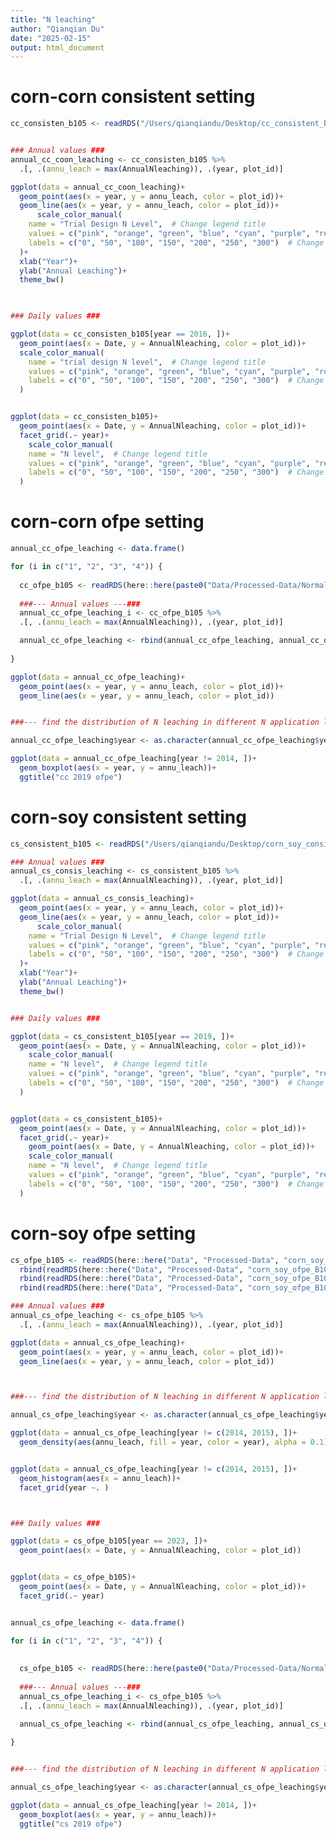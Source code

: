 ```yaml
---
title: "N leaching"
author: "Qianqian Du"
date: "2025-02-15"
output: html_document
---
```


# corn-corn consistent setting
```r

cc_consisten_b105 <- readRDS("/Users/qianqiandu/Desktop/cc_consistent_B105.rds")


### Annual values ###
annual_cc_coon_leaching <- cc_consisten_b105 %>% 
  .[, .(annu_leach = max(AnnualNleaching)), .(year, plot_id)]

ggplot(data = annual_cc_coon_leaching)+
  geom_point(aes(x = year, y = annu_leach, color = plot_id))+
  geom_line(aes(x = year, y = annu_leach, color = plot_id))+
      scale_color_manual(
    name = "Trial Design N Level",  # Change legend title
    values = c("pink", "orange", "green", "blue", "cyan", "purple", "red"), # Adjust colors if needed
    labels = c("0", "50", "100", "150", "200", "250", "300")  # Change labels
  )+
  xlab("Year")+
  ylab("Annual Leaching")+
  theme_bw()
  


### Daily values ###

ggplot(data = cc_consisten_b105[year == 2016, ])+
  geom_point(aes(x = Date, y = AnnualNleaching, color = plot_id))+
  scale_color_manual(
    name = "trial design N level",  # Change legend title
    values = c("pink", "orange", "green", "blue", "cyan", "purple", "red"), # Adjust colors if needed
    labels = c("0", "50", "100", "150", "200", "250", "300")  # Change labels
  )


ggplot(data = cc_consisten_b105)+
  geom_point(aes(x = Date, y = AnnualNleaching, color = plot_id))+
  facet_grid(.~ year)+
    scale_color_manual(
    name = "N level",  # Change legend title
    values = c("pink", "orange", "green", "blue", "cyan", "purple", "red"), # Adjust colors if needed
    labels = c("0", "50", "100", "150", "200", "250", "300")  # Change labels
  )


```


# corn-corn ofpe setting
```r

annual_cc_ofpe_leaching <- data.frame()

for (i in c("1", "2", "3", "4")) {
  
  cc_ofpe_b105 <- readRDS(here::here(paste0("Data/Processed-Data/Normal_till/cc_ofpe_B105_", i, ".rds")))
  
  ###--- Annual values ---###
  annual_cc_ofpe_leaching_i <- cc_ofpe_b105 %>% 
  .[, .(annu_leach = max(AnnualNleaching)), .(year, plot_id)]

  annual_cc_ofpe_leaching <- rbind(annual_cc_ofpe_leaching, annual_cc_ofpe_leaching_i)
  
}

ggplot(data = annual_cc_ofpe_leaching)+
  geom_point(aes(x = year, y = annu_leach, color = plot_id))+
  geom_line(aes(x = year, y = annu_leach, color = plot_id))


###--- find the distribution of N leaching in different N application levels ---###

annual_cc_ofpe_leaching$year <- as.character(annual_cc_ofpe_leaching$year)

ggplot(data = annual_cc_ofpe_leaching[year != 2014, ])+
  geom_boxplot(aes(x = year, y = annu_leach))+
  ggtitle("cc 2019 ofpe")


```

# corn-soy consistent setting
```r

cs_consistent_b105 <- readRDS("/Users/qianqiandu/Desktop/corn_soy_consistent_B105.rds")

### Annual values ###
annual_cs_consis_leaching <- cs_consistent_b105 %>% 
  .[, .(annu_leach = max(AnnualNleaching)), .(year, plot_id)]

ggplot(data = annual_cs_consis_leaching)+
  geom_point(aes(x = year, y = annu_leach, color = plot_id))+
  geom_line(aes(x = year, y = annu_leach, color = plot_id))+
      scale_color_manual(
    name = "Trial Design N Level",  # Change legend title
    values = c("pink", "orange", "green", "blue", "cyan", "purple", "red"), # Adjust colors if needed
    labels = c("0", "50", "100", "150", "200", "250", "300")  # Change labels
  )+
  xlab("Year")+
  ylab("Annual Leaching")+
  theme_bw()


### Daily values ###

ggplot(data = cs_consistent_b105[year == 2019, ])+
  geom_point(aes(x = Date, y = AnnualNleaching, color = plot_id))+
    scale_color_manual(
    name = "N level",  # Change legend title
    values = c("pink", "orange", "green", "blue", "cyan", "purple", "red"), # Adjust colors if needed
    labels = c("0", "50", "100", "150", "200", "250", "300")  # Change labels
  )


ggplot(data = cs_consistent_b105)+
  geom_point(aes(x = Date, y = AnnualNleaching, color = plot_id))+
  facet_grid(.~ year)+
    geom_point(aes(x = Date, y = AnnualNleaching, color = plot_id))+
    scale_color_manual(
    name = "N level",  # Change legend title
    values = c("pink", "orange", "green", "blue", "cyan", "purple", "red"), # Adjust colors if needed
    labels = c("0", "50", "100", "150", "200", "250", "300")  # Change labels
  )

```


# corn-soy ofpe setting
```r

cs_ofpe_b105 <- readRDS(here::here("Data", "Processed-Data", "corn_soy_ofpe_B105_1.rds")) %>% 
  rbind(readRDS(here::here("Data", "Processed-Data", "corn_soy_ofpe_B105_2.rds"))) %>% 
  rbind(readRDS(here::here("Data", "Processed-Data", "corn_soy_ofpe_B105_3.rds"))) %>% 
  rbind(readRDS(here::here("Data", "Processed-Data", "corn_soy_ofpe_B105_4.rds")))

### Annual values ###
annual_cs_ofpe_leaching <- cs_ofpe_b105 %>% 
  .[, .(annu_leach = max(AnnualNleaching)), .(year, plot_id)]

ggplot(data = annual_cs_ofpe_leaching)+
  geom_point(aes(x = year, y = annu_leach, color = plot_id))+
  geom_line(aes(x = year, y = annu_leach, color = plot_id))



###--- find the distribution of N leaching in different N application levels ---###

annual_cs_ofpe_leaching$year <- as.character(annual_cs_ofpe_leaching$year)

ggplot(data = annual_cs_ofpe_leaching[year != c(2014, 2015), ])+
  geom_density(aes(annu_leach, fill = year, color = year), alpha = 0.1)


ggplot(data = annual_cs_ofpe_leaching[year != c(2014, 2015), ])+
  geom_histogram(aes(x = annu_leach))+
  facet_grid(year ~. )



### Daily values ###

ggplot(data = cs_ofpe_b105[year == 2023, ])+
  geom_point(aes(x = Date, y = AnnualNleaching, color = plot_id))


ggplot(data = cs_ofpe_b105)+
  geom_point(aes(x = Date, y = AnnualNleaching, color = plot_id))+
  facet_grid(.~ year)


annual_cs_ofpe_leaching <- data.frame()

for (i in c("1", "2", "3", "4")) {
  
  
  cs_ofpe_b105 <- readRDS(here::here(paste0("Data/Processed-Data/Normal_till/corn_soy_ofpe_B105_", i, ".rds")))
  
  ###--- Annual values ---###
  annual_cs_ofpe_leaching_i <- cs_ofpe_b105 %>% 
  .[, .(annu_leach = max(AnnualNleaching)), .(year, plot_id)]

  annual_cs_ofpe_leaching <- rbind(annual_cs_ofpe_leaching, annual_cs_ofpe_leaching_i)
  
}


###--- find the distribution of N leaching in different N application levels ---###

annual_cs_ofpe_leaching$year <- as.character(annual_cs_ofpe_leaching$year)

ggplot(data = annual_cs_ofpe_leaching[year != 2014, ])+
  geom_boxplot(aes(x = year, y = annu_leach))+
  ggtitle("cs 2019 ofpe")




```












